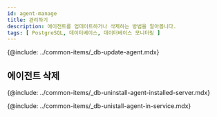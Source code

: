 ```yaml
---
id: agent-manage
title: 관리하기
description: 에이전트를 업데이트하거나 삭제하는 방법을 알아봅니다.
tags: [ PostgreSQL, 데이터베이스, 데이터베이스 모니터링 ]
---
```



<!-- 에이전트 업데이트 -->
{@include: ../common-items/_db-update-agent.mdx} 

## 에이전트 삭제

<!-- 에이전트 설치 서버에서 삭제하기 -->
{@include: ../common-items/_db-uninstall-agent-installed-server.mdx}

<!-- 서비스 화면에서 삭제하기 -->
{@include: ../common-items/_db-unistall-agent-in-service.mdx} 